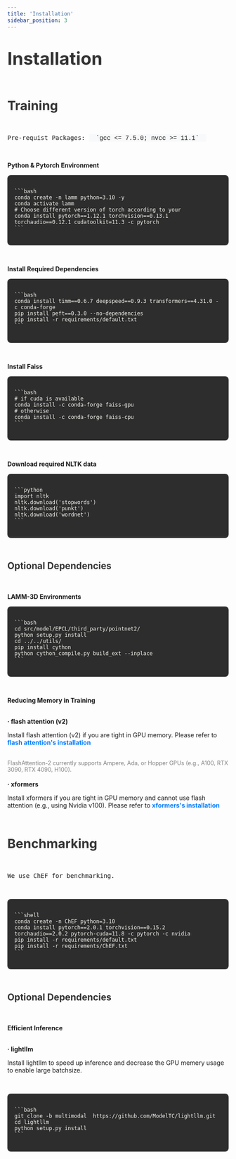 ```yaml
---
title: 'Installation'
sidebar_position: 3
---
```

# <span style="font-size: 2.5rem; font-weight: bold; color: #333;" class="leading-loose">Installation</span>
<br />

## <span style="font-size: 1.8rem; font-weight: bold; color: #333;">Training</span>
<br />

<pre>
Pre-requist Packages: <span style="background-color: #f8f9fa; padding: 16px; border-radius: 8px; font-family: 'Courier New', Courier, monospace;">`gcc <= 7.5.0; nvcc >= 11.1`</span>
</pre>

<br />

<strong>Python & Pytorch Environment</strong>

<pre style="background-color: #2d2d2d; color: #f8f8f2; padding: 16px; border-radius: 8px;">
<code>
```bash
conda create -n lamm python=3.10 -y
conda activate lamm
# Choose different version of torch according to your 
conda install pytorch==1.12.1 torchvision==0.13.1 torchaudio==0.12.1 cudatoolkit=11.3 -c pytorch
```
</code>
</pre>

<br />

<strong>Install Required Dependencies</strong>


<pre style="background-color: #2d2d2d; color: #f8f8f2; padding: 16px; border-radius: 8px;">
<code>
```bash
conda install timm==0.6.7 deepspeed==0.9.3 transformers==4.31.0 -c conda-forge
pip install peft==0.3.0 --no-dependencies
pip install -r requirements/default.txt
```
</code>
</pre>

<br />

<strong>Install Faiss</strong>

<pre style="background-color: #2d2d2d; color: #f8f8f2; padding: 16px; border-radius: 8px;">
<code>
```bash
# if cuda is available
conda install -c conda-forge faiss-gpu
# otherwise
conda install -c conda-forge faiss-cpu
```
</code>
</pre>

<br />

<strong>Download required NLTK data</strong>

<pre style="background-color: #2d2d2d; color: #f8f8f2; padding: 16px; border-radius: 8px;">
<code>
```python
import nltk
nltk.download('stopwords')
nltk.download('punkt')
nltk.download('wordnet')
```
</code>
</pre>

<br />

#### <span style="font-size: 1.3rem; font-weight: bold; color: #333;">Optional Dependencies</span>

<br />

<strong>LAMM-3D Environments</strong>

<pre style="background-color: #2d2d2d; color: #f8f8f2; padding: 16px; border-radius: 8px;">
<code>
```bash
cd src/model/EPCL/third_party/pointnet2/
python setup.py install
cd ../../utils/
pip install cython
python cython_compile.py build_ext --inplace
```
</code>
</pre>

<br />

<p style="font-weight:bold;">Reducing Memory in Training</p>
<br />
<strong style="text-indent:2em">
· flash attention (v2)
</strong>   
<br />
<p>
Install flash attention (v2) if you are tight in GPU memory. Please refer to <a href="https://github.com/Dao-AILab/flash-attention/tree/main#installation-and-features" target="_blank" style="color: #007bff; text-decoration: none; font-weight: bold;">flash attention's installation</a>
</p>

<br />

<div style="color: grey; font-size:0.8rem;">
FlashAttention-2 currently supports Ampere, Ada, or Hopper GPUs (e.g., A100, RTX 3090, RTX 4090, H100).
</div>

<br />

<strong style="text-indent:2em">
· xformers
</strong>   

<br />

<p>
Install xformers if you are tight in GPU memory and cannot use flash attention (e.g., using Nvidia v100). Please refer to <a href="https://github.com/facebookresearch/xformers#installing-xformers" target="_blank" style="color: #007bff; text-decoration: none; font-weight: bold;">xformers's installation</a>
</p>

<br />

## <span style="font-size: 1.8rem; font-weight: bold; color: #333;"> Benchmarking</span>

<br />

<pre>We use ChEF for benchmarking.</pre>

<br />

<pre style="background-color: #2d2d2d; color: #f8f8f2; padding: 16px; border-radius: 8px;">
<code>
```shell
conda create -n ChEF python=3.10
conda install pytorch==2.0.1 torchvision==0.15.2 torchaudio==2.0.2 pytorch-cuda=11.8 -c pytorch -c nvidia
pip install -r requirements/default.txt
pip install -r requirements/ChEF.txt
```
</code>
</pre>

<br />

#### <span style="font-size: 1.3rem; font-weight: bold; color: #333;">Optional Dependencies</span>

<br />

<p style="font-weight:bold;">Efficient Inference</p>

<br />

<strong style="text-indent:2em">
· lightllm 
</strong>

<br />

Install lightllm to speed up inference and decrease the GPU memery usage to enable large batchsize.

<br />

<pre style="background-color: #2d2d2d; color: #f8f8f2; padding: 16px; border-radius: 8px;">
<code>
```bash
git clone -b multimodal  https://github.com/ModelTC/lightllm.git
cd lightllm
python setup.py install
```
</code>
</pre>
